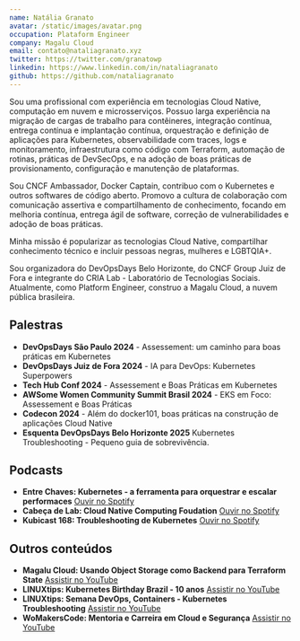 ```yaml
---
name: Natália Granato
avatar: /static/images/avatar.png
occupation: Plataform Engineer
company: Magalu Cloud
email: contato@nataliagranato.xyz
twitter: https://twitter.com/granatowp
linkedin: https://www.linkedin.com/in/nataliagranato
github: https://github.com/nataliagranato
---
```


Sou uma profissional com experiência em tecnologias Cloud Native, computação em nuvem e microsserviços. Possuo larga experiência na migração de cargas de trabalho para contêineres, integração contínua, entrega contínua e implantação contínua, orquestração e definição de aplicações para Kubernetes, observabilidade com traces, logs e monitoramento, infraestrutura como código com Terraform, automação de rotinas, práticas de DevSecOps, e na adoção de boas práticas de provisionamento, configuração e manutenção de plataformas.

Sou CNCF Ambassador, Docker Captain, contribuo com o Kubernetes e outros softwares de código aberto. Promovo a cultura de colaboração com comunicação assertiva e compartilhamento de conhecimento, focando em melhoria contínua, entrega ágil de software, correção de vulnerabilidades e adoção de boas práticas.

Minha missão é popularizar as tecnologias Cloud Native, compartilhar conhecimento técnico e incluir pessoas negras, mulheres e LGBTQIA+.

Sou organizadora do DevOpsDays Belo Horizonte, do CNCF Group Juiz de Fora e integrante do CRIA Lab - Laboratório de Tecnologias Sociais. Atualmente, como Platform Engineer, construo a Magalu Cloud, a nuvem pública brasileira.

## Palestras

- **DevOpsDays São Paulo 2024** - Assessement: um caminho para boas práticas em Kubernetes
- **DevOpsDays Juiz de Fora 2024** - IA para DevOps: Kubernetes Superpowers
- **Tech Hub Conf 2024** - Assessement e Boas Práticas em Kubernetes
- **AWSome Women Community Summit Brasil 2024** - EKS em Foco: Assessement e Boas Práticas
- **Codecon 2024** - Além do docker101, boas práticas na construção de aplicações Cloud Native
- **Esquenta DevOpsDays Belo Horizonte 2025** Kubernetes Troubleshooting - Pequeno guia de sobrevivência.

## Podcasts

- **Entre Chaves: Kubernetes - a ferramenta para orquestrar e escalar performaces**
  [Ouvir no Spotify](https://open.spotify.com/episode/7xDhEURVw8fpBQAr0Td32N)
- **Cabeça de Lab: Cloud Native Computing Foudation**
  [Ouvir no Spotify](https://open.spotify.com/episode/33gB4bZL5CAY0jkiI0qks7)
- **Kubicast 168: Troubleshooting de Kubernetes**
  [Ouvir no Spotify](https://open.spotify.com/show/7x2OHOUAaOnTjlSwBHNAjN)

## Outros conteúdos

- **Magalu Cloud: Usando Object Storage como Backend para Terraform State**
  [Assistir no YouTube](https://www.youtube.com/watch?v=6FH14RMvC9c)
- **LINUXtips: Kubernetes Birthday Brazil - 10 anos**
  [Assistir no YouTube](https://www.youtube.com/watch?v=U7pNEmsjT40)
- **LINUXtips: Semana DevOps, Containers - Kubernetes Troubleshooting**
  [Assistir no YouTube](https://www.youtube.com/watch?v=6avNT7jRFQQ)
- **WoMakersCode: Mentoria e Carreira em Cloud e Segurança**
  [Assistir no YouTube](https://www.youtube.com/watch?v=AkUdtWlAJ8I)
